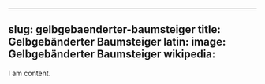 
---
slug: gelbgebaenderter-baumsteiger
title: Gelbgebänderter Baumsteiger
latin:
image: Gelbgebänderter Baumsteiger
wikipedia: 
---

I am content.
